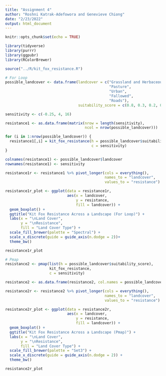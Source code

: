```yaml
---
title: "Assignment 4"
author: "Roshni Katrak-Adefowora and Genevieve Chiong"
date: "2/23/2022"
output: html_document
---
```


```r
knitr::opts_chunk$set(echo = TRUE)

library(tidyverse)
library(purrr)
library(ggpubr)
library(RColorBrewer)

source("../R/kit_fox_resistance.R")
```

```r
# For Loop
possible_landcover <- data.frame(landcover = c("Grassland and Herbaceous", 
                                               "Pasture", 
                                               "Urban", 
                                               "Fallowed", 
                                               "Roads"),
                                 suitability_score = c(0.8, 0.3, 0.2, 0.5, 0))

sensitivity <- c(-0.25, 4, 16)

resistance1 <- as.data.frame(matrix(nrow = length(sensitivity),
                                    ncol = nrow(possible_landcover)))

for (i in 1:nrow(possible_landcover)) {
  resistance1[,i] = kit_fox_resistance(h = possible_landcover$suitability_score[i], 
                                       c = sensitivity)
}

colnames(resistance1) <- possible_landcover$landcover
rownames(resistance1) <- sensitivity

resistance1r <- resistance1 %>% pivot_longer(cols = everything(),
                                             names_to = "landcover", 
                                             values_to = "resistance") 

resistance1r_plot <- ggplot(data = resistance1r, 
                            aes(x = landcover,
                                y = resistance, 
                                fill = landcover)) + 
  geom_boxplot() +
  ggtitle("Kit Fox Resistance Across a Landscape (For Loop)") + 
  labs(x = "\nLand Cover",
       y = "\nResistance",
       fill = "Land Cover Type") +
  scale_fill_brewer(palette = "Spectral") +
  scale_x_discrete(guide = guide_axis(n.dodge = 2))+
  theme_bw()

resistance1r_plot

```

```r
# Pmap
resistance2 <- pmap(list(h = possible_landcover$suitability_score), 
                    kit_fox_resistance,
                    c = sensitivity)

resistance2 <- as.data.frame(resistance2, col.names = possible_landcover$landcover)

resistance2r <- resistance2 %>% pivot_longer(cols = everything(), 
                                             names_to = "landcover",
                                             values_to = "resistance")

resistance2r_plot <- ggplot(data = resistance2r, 
                            aes(x = landcover,
                                y = resistance,
                                fill = landcover)) +
  geom_boxplot() + 
  ggtitle("Kit Fox Resistance Across a Landscape (Pmap)") + 
  labs(x = "\nLand Cover",
       y = "\nResistance",
       fill = "Land Cover Type") +
  scale_fill_brewer(palette = "Set3") +
  scale_x_discrete(guide = guide_axis(n.dodge = 2)) +
  theme_bw()

resistance2r_plot

```





